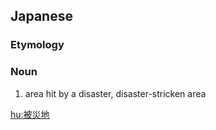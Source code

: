 ==Japanese==
{{ja-kanjitab|ひ|さい|ち|yomi=o}}

===Etymology===
{{suffix|被災|地|lang=ja|t1=disaster-stricken|t2=area|sort=ひさいち}}

===Noun===
{{ja-noun|ひさいち}}

# area hit by a disaster, disaster-stricken area

[[hu:被災地]]